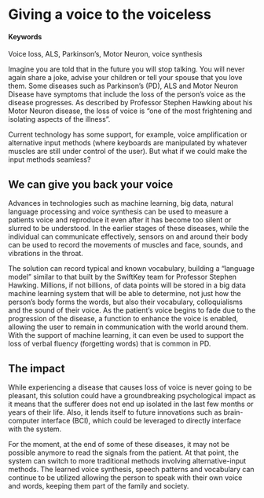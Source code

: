 # Giving a voice to the voiceless {#speech-learning-reproduction}

#### Keywords

Voice loss, ALS, Parkinson’s, Motor Neuron, voice synthesis

Imagine you are told that in the future you will stop talking.  You will never again share a joke, advise your children or tell your spouse that you love them.  Some diseases such as Parkinson’s (PD), ALS and Motor Neuron Disease have symptoms that include the loss of the person’s voice as the disease progresses.  As described by Professor Stephen Hawking about his Motor Neuron disease, the loss of voice is “one of the most frightening and isolating aspects of the illness”.

Current technology has some support, for example, voice amplification or alternative input methods (where keyboards are manipulated by whatever muscles are still under control of the user).  But what if we could make the input methods seamless?


## We can give you back your voice

Advances in technologies such as machine learning, big data, natural language processing and voice synthesis can be used to measure a patients voice and reproduce it even after it has become too silent or slurred to be understood.  In the earlier stages of these diseases, while the individual can communicate effectively, sensors on and around their body can be used to record the movements of muscles and face, sounds, and vibrations in the throat.

The solution can record typical and known vocabulary, building a “language model” similar to that built by the SwiftKey team for Professor Stephen Hawking.  Millions, if not billions, of data points will be stored in a big data machine learning system that will be able to determine, not just how the person’s body forms the words, but also their vocabulary, colloquialisms and the sound of their voice.  As the patient’s voice begins to fade due to the progression of the disease, a function to enhance the voice is enabled, allowing the user to remain in communication with the world around them.  With the support of machine learning, it can even be used to support the loss of verbal fluency (forgetting words) that is common in PD.


## The impact

While experiencing a disease that causes loss of voice is never going to be pleasant, this solution could have a groundbreaking psychological impact as it means that the sufferer does not end up isolated in the last few months or years of their life.  Also, it lends itself to future innovations such as brain-computer interface (BCI), which could be leveraged to directly interface with the system.

For the moment, at the end of some of these diseases, it may not be possible anymore to read the signals from the patient.  At that point, the system can switch to more traditional methods involving alternative-input methods.  The learned voice synthesis, speech patterns and vocabulary can continue to be utilized allowing the person to speak with their own voice and words, keeping them part of the family and society.

